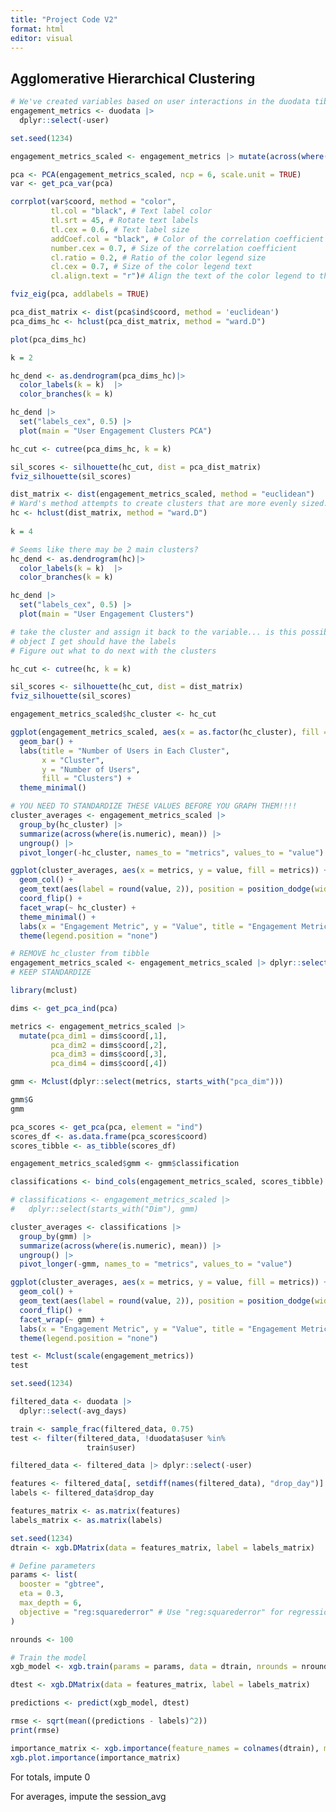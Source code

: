 ```yaml
---
title: "Project Code V2"
format: html
editor: visual
---
```


## Agglomerative Hierarchical Clustering

```r
# We've created variables based on user interactions in the duodata tibble for each user. Here we remove the user since it's non-numeric so we can create clusters
engagement_metrics <- duodata |>
  dplyr::select(-user)

set.seed(1234)

engagement_metrics_scaled <- engagement_metrics |> mutate(across(where(is.numeric), scale))
```

```r
pca <- PCA(engagement_metrics_scaled, ncp = 6, scale.unit = TRUE)
var <- get_pca_var(pca)
```

```r
corrplot(var$coord, method = "color", 
         tl.col = "black", # Text label color
         tl.srt = 45, # Rotate text labels
         tl.cex = 0.6, # Text label size
         addCoef.col = "black", # Color of the correlation coefficient
         number.cex = 0.7, # Size of the correlation coefficient
         cl.ratio = 0.2, # Ratio of the color legend size
         cl.cex = 0.7, # Size of the color legend text
         cl.align.text = "r")# Align the text of the color legend to the right
```

```r
fviz_eig(pca, addlabels = TRUE)
```

```r
pca_dist_matrix <- dist(pca$ind$coord, method = 'euclidean')
pca_dims_hc <- hclust(pca_dist_matrix, method = "ward.D")

plot(pca_dims_hc)

k = 2

hc_dend <- as.dendrogram(pca_dims_hc)|> 
  color_labels(k = k)  |> 
  color_branches(k = k)

hc_dend |> 
  set("labels_cex", 0.5) |> 
  plot(main = "User Engagement Clusters PCA")

hc_cut <- cutree(pca_dims_hc, k = k)

sil_scores <- silhouette(hc_cut, dist = pca_dist_matrix)
fviz_silhouette(sil_scores)
```

```r
dist_matrix <- dist(engagement_metrics_scaled, method = "euclidean")
# Ward's method attempts to create clusters that are more evenly sized. Not sure the tradeoffs here. Analyzes the variance of clusters instead of distance directly.
hc <- hclust(dist_matrix, method = "ward.D")
  
k = 4 

# Seems like there may be 2 main clusters?
hc_dend <- as.dendrogram(hc)|> 
  color_labels(k = k)  |> 
  color_branches(k = k)

hc_dend |> 
  set("labels_cex", 0.5) |> 
  plot(main = "User Engagement Clusters")

# take the cluster and assign it back to the variable... is this possible??
# object I get should have the labels
# Figure out what to do next with the clusters
```

```r
hc_cut <- cutree(hc, k = k)

sil_scores <- silhouette(hc_cut, dist = dist_matrix)
fviz_silhouette(sil_scores)

engagement_metrics_scaled$hc_cluster <- hc_cut

ggplot(engagement_metrics_scaled, aes(x = as.factor(hc_cluster), fill = as.factor(hc_cluster))) +
  geom_bar() +
  labs(title = "Number of Users in Each Cluster",
       x = "Cluster",
       y = "Number of Users",
       fill = "Clusters") +
  theme_minimal()
```

```r
# YOU NEED TO STANDARDIZE THESE VALUES BEFORE YOU GRAPH THEM!!!!
cluster_averages <- engagement_metrics_scaled |>
  group_by(hc_cluster) |>
  summarize(across(where(is.numeric), mean)) |>
  ungroup() |>
  pivot_longer(-hc_cluster, names_to = "metrics", values_to = "value")

ggplot(cluster_averages, aes(x = metrics, y = value, fill = metrics)) + 
  geom_col() +
  geom_text(aes(label = round(value, 2)), position = position_dodge(width = 0.9), hjust = -0.2, vjust = 0.5) +
  coord_flip() +
  facet_wrap(~ hc_cluster) +
  theme_minimal() + 
  labs(x = "Engagement Metric", y = "Value", title = "Engagement Metrics by Cluster") +
  theme(legend.position = "none")

# REMOVE hc_cluster from tibble
engagement_metrics_scaled <- engagement_metrics_scaled |> dplyr::select(-hc_cluster)
# KEEP STANDARDIZE
```

```r
library(mclust)

dims <- get_pca_ind(pca)

metrics <- engagement_metrics_scaled |>
  mutate(pca_dim1 = dims$coord[,1],
         pca_dim2 = dims$coord[,2],
         pca_dim3 = dims$coord[,3],
         pca_dim4 = dims$coord[,4])

gmm <- Mclust(dplyr::select(metrics, starts_with("pca_dim")))

gmm$G
gmm
```

```r
pca_scores <- get_pca(pca, element = "ind")
scores_df <- as.data.frame(pca_scores$coord)
scores_tibble <- as_tibble(scores_df)

engagement_metrics_scaled$gmm <- gmm$classification

classifications <- bind_cols(engagement_metrics_scaled, scores_tibble)

# classifications <- engagement_metrics_scaled |>
#   dplyr::select(starts_with("Dim"), gmm)

cluster_averages <- classifications |>
  group_by(gmm) |>
  summarize(across(where(is.numeric), mean)) |>
  ungroup() |>
  pivot_longer(-gmm, names_to = "metrics", values_to = "value")

ggplot(cluster_averages, aes(x = metrics, y = value, fill = metrics)) + 
  geom_col() +
  geom_text(aes(label = round(value, 2)), position = position_dodge(width = 0.9), hjust = -0.2, vjust = 0.5) +
  coord_flip() +
  facet_wrap(~ gmm) +
  labs(x = "Engagement Metric", y = "Value", title = "Engagement Metrics by Cluster") +
  theme(legend.position = "none")
```

```r
test <- Mclust(scale(engagement_metrics))
test
```

```r
set.seed(1234) 

filtered_data <- duodata |>
  dplyr::select(-avg_days)

train <- sample_frac(filtered_data, 0.75)
test <- filter(filtered_data, !duodata$user %in% 
                 train$user)
```

```r
filtered_data <- filtered_data |> dplyr::select(-user)

features <- filtered_data[, setdiff(names(filtered_data), "drop_day")]
labels <- filtered_data$drop_day

features_matrix <- as.matrix(features)
labels_matrix <- as.matrix(labels)

set.seed(1234)
dtrain <- xgb.DMatrix(data = features_matrix, label = labels_matrix)

# Define parameters
params <- list(
  booster = "gbtree",
  eta = 0.3,
  max_depth = 6,
  objective = "reg:squarederror" # Use "reg:squarederror" for regression tasks
)

nrounds <- 100

# Train the model
xgb_model <- xgb.train(params = params, data = dtrain, nrounds = nrounds)

```

```r
dtest <- xgb.DMatrix(data = features_matrix, label = labels_matrix)

predictions <- predict(xgb_model, dtest)

rmse <- sqrt(mean((predictions - labels)^2))
print(rmse)
```

```r
importance_matrix <- xgb.importance(feature_names = colnames(dtrain), model = xgb_model)
xgb.plot.importance(importance_matrix)
```

For totals, impute 0

For averages, impute the session_avg
